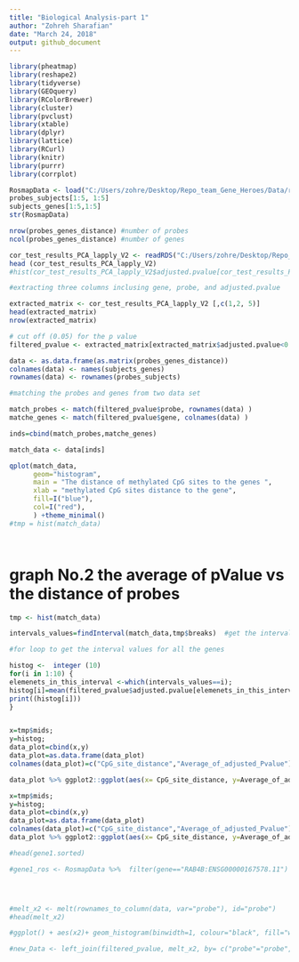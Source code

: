 ```yaml
---
title: "Biological Analysis-part 1"
author: "Zohreh Sharafian"
date: "March 24, 2018"
output: github_document
---
```


```r
library(pheatmap)
library(reshape2)
library(tidyverse)
library(GEOquery)
library(RColorBrewer)
library(cluster)
library(pvclust)
library(xtable)
library(dplyr)
library(lattice)
library(RCurl)
library(knitr)
library(purrr)
library(corrplot) 
```

```r
RosmapData <- load("C:/Users/zohre/Desktop/Repo_team_Gene_Heroes/Data/rosmap_postprocV2.RData")
probes_subjects[1:5, 1:5]
subjects_genes[1:5,1:5]
str(RosmapData)
```
```r
nrow(probes_genes_distance) #number of probes
ncol(probes_genes_distance) #number of genes
```

```r
cor_test_results_PCA_lapply_V2 <- readRDS("C:/Users/zohre/Desktop/Repo_team_Gene_Heroes/Data/cor_test_results_PCA_lapply_V3.rds")
head (cor_test_results_PCA_lapply_V2)
#hist(cor_test_results_PCA_lapply_V2$adjusted.pvalue[cor_test_results_PCA_lapply_V2$adjusted.pvalue<0.05])
```

```r
#extracting three columns inclusing gene, probe, and adjusted.pvalue

extracted_matrix <- cor_test_results_PCA_lapply_V2 [,c(1,2, 5)]
head(extracted_matrix)
nrow(extracted_matrix)

# cut off (0.05) for the p value
filtered_pvalue <- extracted_matrix[extracted_matrix$adjusted.pvalue<0.05,]

```

```r

data <- as.data.frame(as.matrix(probes_genes_distance))
colnames(data) <- names(subjects_genes)
rownames(data) <- rownames(probes_subjects)

```

```r
#matching the probes and genes from two data set

match_probes <- match(filtered_pvalue$probe, rownames(data) )
matche_genes <- match(filtered_pvalue$gene, colnames(data) )

inds=cbind(match_probes,matche_genes)

match_data <- data[inds]

qplot(match_data,
      geom="histogram",
      main = "The distance of methylated CpG sites to the genes ", 
      xlab = "methylated CpG sites distance to the gene",  
      fill=I("blue"), 
      col=I("red"), 
      ) +theme_minimal()
#tmp = hist(match_data)




```




# graph No.2 the average of pValue vs the distance of probes
```r

tmp <- hist(match_data) 

intervals_values=findInterval(match_data,tmp$breaks)  #get the interval values from the histogram


```


```r

#for loop to get the interval values for all the genes

histog <-  integer (10)
for(i in 1:10) {
elemenets_in_this_interval <-which(intervals_values==i);
histog[i]=mean(filtered_pvalue$adjusted.pvalue[elemenets_in_this_interval])
print((histog[i]))
}


x=tmp$mids;
y=histog;
data_plot=cbind(x,y)
data_plot=as.data.frame(data_plot)
colnames(data_plot)=c("CpG_site_distance","Average_of_adjusted_Pvalue")

data_plot %>% ggplot2::ggplot(aes(x= CpG_site_distance, y=Average_of_adjusted_Pvalue)) +geom_line(color='steelblue', size=2)+theme_minimal()

```

```r
x=tmp$mids;
y=histog;
data_plot=cbind(x,y)
data_plot=as.data.frame(data_plot)
colnames(data_plot)=c("CpG_site_distance","Average_of_adjusted_Pvalue")
data_plot %>% ggplot2::ggplot(aes(x= CpG_site_distance, y=Average_of_adjusted_Pvalue)) +geom_bar(stat="identity",fill="Green4")+theme_minimal()
```































```r

#head(gene1.sorted)

#gene1_ros <- RosmapData %>%  filter(gene=="RAB4B:ENSG00000167578.11")




#melt_x2 <- melt(rownames_to_column(data, var="probe"), id="probe")
#head(melt_x2)

#ggplot() + aes(x2)+ geom_histogram(binwidth=1, colour="black", fill="white")

#new_Data <- left_join(filtered_pvalue, melt_x2, by= c("probe"="probe", "gene"="variable"))
```

